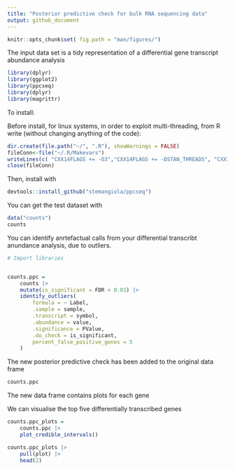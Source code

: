 ```yaml
---
title: "Posterior predictive check for bulk RNA sequencing data"
output: github_document
---
```


```r
knitr::opts_chunk$set( fig.path = "man/figures/")
```

The input data set is a tidy representation of a differential gene transcript abundance analysis

```r
library(dplyr)
library(ggplot2)
library(ppcseq)
library(dplyr)
library(magrittr)
```

To install:

Before install, for linux systems, in order to exploit multi-threading, from R write (without changing anything of the code):

```r
dir.create(file.path("~/", ".R"), showWarnings = FALSE)
fileConn<-file("~/.R/Makevars")
writeLines(c( "CXX14FLAGS += -O3","CXX14FLAGS += -DSTAN_THREADS", "CXX14FLAGS += -pthread"), fileConn)
close(fileConn)
```

Then, install with

```r
devtools::install_github("stemangiola/ppcseq")
```

You can get the test dataset with

```r
data("counts")
counts 
```

You can identify anrtefactual calls from your differential transcribt anundance analysis, due to outliers.

```r
# Import libraries


counts.ppc = 
	counts |>
	mutate(is_significant = FDR < 0.01) |>
	identify_outliers(
		formula = ~ Label,
		.sample = sample, 
		.transcript = symbol,
		.abundance = value,
		.significance = PValue,
		.do_check = is_significant,
		percent_false_positive_genes = 5
	)
```

The new posterior predictive check has been added to the original data frame

```r
counts.ppc 
```

The new data frame contains plots for each gene

We can visualise the top five differentially transcribed genes

```r
counts.ppc_plots = 
	counts.ppc |> 
	plot_credible_intervals() 
```

```r
counts.ppc_plots |>
	pull(plot) |> 
	head(2)
```
